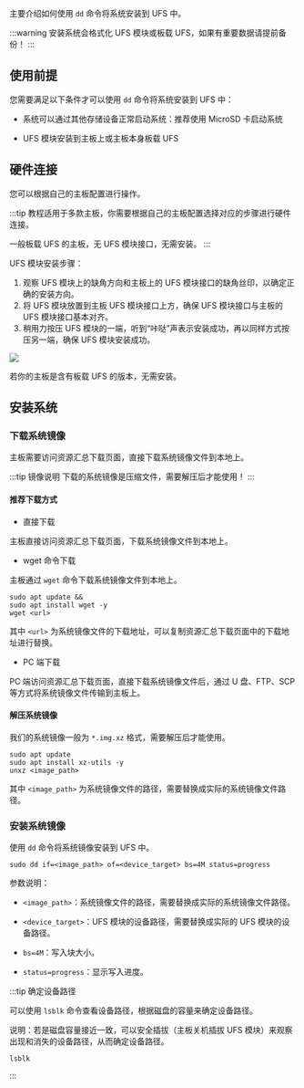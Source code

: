 主要介绍如何使用 `dd` 命令将系统安装到 UFS 中。

:::warning
安装系统会格式化 UFS 模块或板载 UFS，如果有重要数据请提前备份！
:::

## 使用前提

您需要满足以下条件才可以使用 `dd` 命令将系统安装到 UFS 中：

- 系统可以通过其他存储设备正常启动系统：推荐使用 MicroSD 卡启动系统

- UFS 模块安装到主板上或主板本身板载 UFS

## 硬件连接

您可以根据自己的主板配置进行操作。

:::tip
教程适用于多款主板，你需要根据自己的主板配置选择对应的步骤进行硬件连接。

一般板载 UFS 的主板，无 UFS 模块接口，无需安装。
:::

<Tabs queryString="system boot">
<TabItem value="UFS 模块">

UFS 模块安装步骤：

1. 观察 UFS 模块上的缺角方向和主板上的 UFS 模块接口的缺角丝印，以确定正确的安装方向。
2. 将 UFS 模块放置到主板 UFS 模块接口上方，确保 UFS 模块接口与主板的 UFS 模块接口基本对齐。
3. 稍用力按压 UFS 模块的一端，听到“咔哒”声表示安装成功，再以同样方式按压另一端，确保 UFS 模块安装成功。

<div style={{ textAlign: "center" }}>
  <img
    src="/img/common/radxa-os/install-system/ufs-moudle-board.webp"
    style={{ width: "100%", maxWidth: "1200px" }}
  />
</div>

</TabItem>

<TabItem value="板载 UFS">

若你的主板是含有板载 UFS 的版本，无需安装。

</TabItem>
</Tabs>

## 安装系统

### 下载系统镜像

主板需要访问资源汇总下载页面，直接下载系统镜像文件到本地上。

:::tip 镜像说明
下载的系统镜像是压缩文件，需要解压后才能使用！
:::

#### 推荐下载方式

- 直接下载

主板直接访问资源汇总下载页面，下载系统镜像文件到本地上。

- wget 命令下载

主板通过 `wget` 命令下载系统镜像文件到本地上。

<NewCodeBlock tip="radxa@device$" type="device">

```
sudo apt update &&
sudo apt install wget -y
wget <url>
```

</NewCodeBlock>

其中 `<url>` 为系统镜像文件的下载地址，可以复制资源汇总下载页面中的下载地址进行替换。

- PC 端下载

PC 端访问资源汇总下载页面，直接下载系统镜像文件后，通过 U 盘、FTP、SCP等方式将系统镜像文件传输到主板上。

#### 解压系统镜像

我们的系统镜像一般为 `*.img.xz` 格式，需要解压后才能使用。

<NewCodeBlock tip="radxa@device$" type="device">

```
sudo apt update
sudo apt install xz-utils -y
unxz <image_path>
```

</NewCodeBlock>

其中 `<image_path>` 为系统镜像文件的路径，需要替换成实际的系统镜像文件路径。

### 安装系统镜像

使用 `dd` 命令将系统镜像安装到 UFS 中。

<NewCodeBlock tip="radxa@device$" type="device">

```
sudo dd if=<image_path> of=<device_target> bs=4M status=progress
```

</NewCodeBlock>

参数说明：

- `<image_path>`：系统镜像文件的路径，需要替换成实际的系统镜像文件路径。

- `<device_target>`：UFS 模块的设备路径，需要替换成实际的 UFS 模块的设备路径。

- `bs=4M`：写入块大小。

- `status=progress`：显示写入进度。

:::tip 确定设备路径

可以使用 `lsblk` 命令查看设备路径，根据磁盘的容量来确定设备路径。

说明：若是磁盘容量接近一致，可以安全插拔（主板关机插拔 UFS 模块）来观察出现和消失的设备路径，从而确定设备路径。

<NewCodeBlock tip="radxa@device$" type="device">

```
lsblk
```

</NewCodeBlock>

:::
